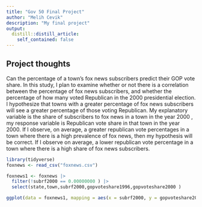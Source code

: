 ```yaml
---
title: "Gov 50 Final Project"
author: "Melih Cevik"
description: "My final project"
output:
  distill::distill_article:
    self_contained: false
---
```


## Project thoughts


Can the percentage of a town's fox news subscribers predict their GOP vote share. In this study, I plan to examine whether or not there is a correlation between the percentage of fox news subscribers, and whether the percentage of how many voted Republican in the 2000 presidential election. I hypothesize that towns with a greater percentage of fox news subscribers will see a greater percentage of those voting Republican. My explanatory variable is the share of subscribers to fox news in a town in the year 2000 , my response variable is Republican vote share in that town in the year 2000. If I observe, on average, a greater republican vote percentages in a town where there is a high prevalence of fox news, then my hypothesis will be correct. If I observe on average, a lower republican vote percentage in a town where there is a high share of fox news subscribers.


```r
library(tidyverse)
foxnews <- read_csv("foxnews.csv")
```





```r
foxnews1 <- foxnews |> 
  filter(!subrf2000 == 0.00000000 ) |>
  select(state,town,subrf2000,gopvoteshare1996,gopvoteshare2000 ) 

ggplot(data = foxnews1, mapping = aes(x = subrf2000, y = gopvoteshare2000)) + geom_point() + geom_smooth()
```


